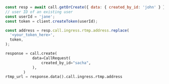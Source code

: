 

<Tabs groupId="examples">
<TabItem value="js" label="JavaScript">

```js
const resp = await call.getOrCreate({ data: { created_by_id: 'john' } });
// user ID of an existing user
const userId = 'jane';
const token = client.createToken(userId);

const address = resp.call.ingress.rtmp.address.replace(
  '<your_token_here>',
  token,
);
```

</TabItem>
<TabItem value="py" label="Python">

```py
response = call.create(
            data=CallRequest(
                created_by_id="sacha",
            ),
        )
rtmp_url = response.data().call.ingress.rtmp.address
```

</TabItem>
</Tabs>